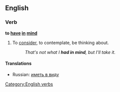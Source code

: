 ==English==

===Verb===
'''to [[have]] [[in]] [[mind]]'''

# {{idiom}} To [[consider]], to contemplate, be thinking about.
#:''That's not what I '''had in mind''', but I'll take it.''

====Translations====
*Russian: [[иметь в виду]]

[[Category:English verbs]]